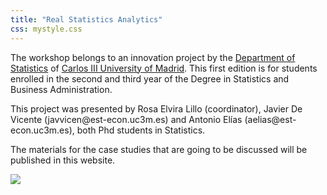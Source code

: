 ```yaml
---
title: "Real Statistics Analytics"
css: mystyle.css
---
```


The workshop belongs to an innovation project by the [Department of Statistics](http://portal.uc3m.es/portal/page/portal/dpto_estadistica) of [Carlos III University of Madrid](http://www.uc3m.es/Home). This first edition is for students enrolled in the second and third year of the Degree in Statistics and Business Administration.

This project was presented by Rosa Elvira Lillo (coordinator), Javier De Vicente (javvicen@est-econ.uc3m.es) and Antonio Elías (aelias@est-econ.uc3m.es), both  Phd students in Statistics. 

The materials for the case studies that are going to be discussed will be published in this website.

![](wordcloud.png)
